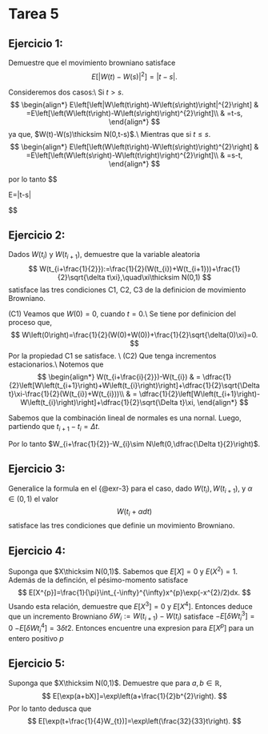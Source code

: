 # Tarea 5

::: {#exr-1}
## Ejercicio 1:
Demuestre que el movimiento browniano satisface 
$$
E[|W(t)-W(s)|^{2}]=|t-s|.
$$

:::
::: {.proof}
Consideremos dos casos:\\
Si $t>s$. 
$$
\begin{align*}
E\left[\left|W\left(t\right)-W\left(s\right)\right|^{2}\right] & =E\left[\left(W\left(t\right)-W\left(s\right)\right)^{2}\right]\\
 & =t-s,
\end{align*}
$$
ya que, $W(t)-W(s)\thicksim N(0,t-s)$.\\
Mientras que si $t\leq s$. 
$$
\begin{align*}
E\left[\left(W\left(t\right)-W\left(s\right)\right)^{2}\right] & =E\left[\left(W\left(s\right)-W\left(t\right)\right)^{2}\right]\\
 & =s-t,
\end{align*}
$$

por lo tanto 
$$

E\left[\left|W\left(t\right)-W\left(s\right)\right|^{2}\right]=\left|t-s\right|

$$
:::

::: {#exr-2}
## Ejercicio 2:
Dados $W(t_{i})$ y $W(t_{i+1})$, demuestre que la variable aleatoria 
$$
W(t_{i+\frac{1}{2}}):=\frac{1}{2}(W(t_{i})+W(t_{i+1}))+\frac{1}{2}\sqrt{\delta t\xi},\quad\xi\thicksim N(0,1)
$$
satisface las tres condiciones C1, C2, C3 de la definicion de movimiento Browniano.
:::
:::{.proof}
(C1) Veamos que $W\left(0\right)=0$, cuando $t=0$.\\
Se tiene por definicion del proceso que,
$$
W\left(0\right)=\frac{1}{2}(W(0)+W(0))+\frac{1}{2}\sqrt{\delta(0)\xi}=0.
$$
Por la propiedad C1 se satisface.\newline
\\
(C2) Que tenga incrementos estacionarios.\\
Notemos que 
$$
\begin{align*}
W(t_{i+\frac{i}{2}})-W(t_{i}) & = \dfrac{1}{2}\left[W\left(t_{i+1}\right)+W\left(t_{i}\right)\right]+\dfrac{1}{2}\sqrt{\Delta t}\xi-\frac{1}{2}(W(t_{i})+W(t_{i}))\\
& = \dfrac{1}{2}\left[W\left(t_{i+1}\right)-W\left(t_{i}\right)\right]+\dfrac{1}{2}\sqrt{\Delta t}\xi,
\end{align*}
$$


Sabemos que la combinación lineal de normales es una nornal. Luego,
partiendo que $t_{i+1}-t_{i}=\Delta t$.
\begin{align*}
E\left[W_{i+\frac{i}{2}}-W_{i}\right] & =0,\\
\text{Var}\left[W_{i+\frac{i}{2}}-W_{i}\right] & =\dfrac{1}{4}\Delta t+\dfrac{1}{4}\Delta t=\dfrac{1}{2}\Delta t,
\end{align*}

Por lo tanto $W_{i+\frac{1}{2}}-W_{i}\sim N\left(0,\dfrac{\Delta t}{2}\right)$. 
:::

::: {#exr-3}
## Ejercicio 3:
Generalice la formula en el {@exr-3} para el caso, dado $W(t_{i}), W(t_{i+1})$, y $\alpha\in(0,1)$ el valor 
$$
W(t_{i}+\alpha dt)
$$
satisface las tres condiciones que definie un movimiento Browniano.
:::

::: {#exr-4}
## Ejercicio 4:
Suponga que $X\thicksim N(0,1)$. Sabemos que $E[X]=0$ y $E(X^{2})=1$. Además de la definción, el pésimo-momento satisface 
$$
E[X^{p}]=\frac{1}{\pi}\int_{-\infty}^{\infty}x^{p}\exp(-x^{2}/2)dx.
$$
Usando esta relación, demuestre que $E[X^{3}]=0$ y $E[X^{4}]$. Entonces deduce que un incremento Browniano $\delta W_{i}:=W(t_{i+1})-W(t_{i})$ satisface $-E[\delta Wt_{i}^{3}]=0$ $-E[\delta Wt_{i}^{4}]=3\delta t{2}$. Entonces encuentre una expresion para $E[X^{p}]$ para un entero positivo $p$ 
:::

::: {#exr-5}
## Ejercicio 5:
Suponga que $X\thicksim N(0,1)$. Demuestre que para $a, b\in\mathbb{R}$,
$$
E[\exp(a+bX)]=\exp\left(a+\frac{1}{2}b^{2}\right).
$$
Por lo tanto dedusca que
$$
E[\exp(t+\frac{1}{4}W_{t})]=\exp\left(\frac{32}{33}t\right).
$$
:::